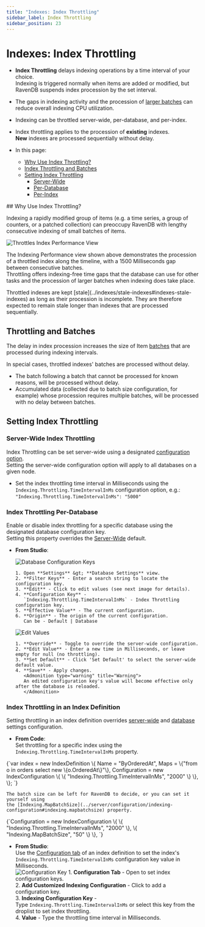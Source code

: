 ```yaml
---
title: "Indexes: Index Throttling"
sidebar_label: Index Throttling
sidebar_position: 23
---
```



# Indexes: Index Throttling
<Admonition type="note" title="Note">

* **Index Throttling** delays indexing operations by a time interval of your choice.  
  Indexing is triggered normally when items are added or modified, but RavenDB suspends 
  index procession by the set interval.  
* The gaps in indexing activity and the procession of 
  [larger batches](../indexes/index-throttling#throttling-and-batches) 
  can reduce overall indexing CPU utilization.  
* Indexing can be throttled server-wide, per-database, and per-index.  
* Index throttling applies to the procession of **existing** indexes.  
  **New** indexes are processed sequentially without delay.  

* In this page:  
  * [Why Use Index Throttling?](../indexes/index-throttling#why-use-index-throttling?)  
  * [Index Throttling and Batches](../indexes/index-throttling#throttling-and-batches)  
  * [Setting Index Throttling](../indexes/index-throttling#setting-index-throttling)  
     * [Server-Wide](../indexes/index-throttling#server-wide-index-throttling)  
     * [Per-Database](../indexes/index-throttling#index-throttling-per-database)  
     * [Per-Index](../indexes/index-throttling#index-throttling-in-an-index-definition)  

</Admonition>
## Why Use Index Throttling?

Indexing a rapidly modified group of items (e.g. a time series, a group of counters, 
or a patched collection) can preoccupy RavenDB with lengthy consecutive indexing of 
small batches of items.  

![Throttles Index Performance View](./assets/index-throttling-01.png)

The Indexing Performance view shown above demonstrates the procession of a throttled index 
along the timeline, with a 1500 Milliseconds gap between consecutive batches.  
Throttling offers indexing-free time gaps that the database can use for other 
tasks and the procession of larger batches when indexing does take place.  

<Admonition type="info" title="Info">
Throttled indexes are kept [stale](../indexes/stale-indexes#indexes-stale-indexes) 
as long as their procession is incomplete.  
They are therefore expected to remain stale longer than indexes that are processed sequentially.  
</Admonition>



## Throttling and Batches

The delay in index procession increases the size of Item [batches](../server/configuration/indexing-configuration#indexing.mapbatchsize) 
that are processed during indexing intervals.  

In special cases, throttled indexes' batches are processed without delay.  

* The batch following a batch that cannot be processed for known reasons, will be processed 
  without delay.  
* Accumulated data (collected due to batch size configuration, for example) whose procession 
  requires multiple batches, will be processed with no delay between batches.  



## Setting Index Throttling
### Server-Wide Index Throttling

 Index Throttling can be set server-wide using a designated [configuration option](../server/configuration/configuration-options#settings.json).  
 Setting the server-wide configuration option will apply to all databases on a given node.  

* Set the index throttling time interval in Milliseconds using the `Indexing.Throttling.TimeIntervalInMs` configuration option, e.g.:  
  `"Indexing.Throttling.TimeIntervalInMs": "5000"`  
### Index Throttling Per-Database 

Enable or disable index throttling for a specific database using the designated database configuration key.  
Setting this property overrides the 
[Server-Wide](../indexes/index-throttling#server-wide-index-throttling) default.  
 
* **From Studio**:  

    ![Database Configuration Keys](./assets/index-throttling-02.png)

      1. Open **Settings** &gt; **Database Settings** view.  
      2. **Filter Keys** - Enter a search string to locate the configuration key.  
      3. **Edit** - Click to edit values (see next image for details).  
      4. **Configuration Key** -  
         `Indexing.Throttling.TimeIntervalInMs` - Index Throttling configuration key.  
      5. **Effective Value** - The current configuration.  
      6. **Origin** - The origin of the current configuration.  
         Can be - Default | Database  

    ![Edit Values](./assets/index-throttling-03.png)

      1. **Override** - Toggle to override the server-wide configuration.  
      2. **Edit Value** - Enter a new time in Milliseconds, or leave empty for null (no throttling).  
      3. **Set Default** - Click 'Set Default' to select the server-wide default value.  
      4. **Save** - Apply changes.  
         <Admonition type="warning" title="Warning">
         An edited configuration key's value will become effective only after the database is reloaded.  
         </Admonition>
### Index Throttling in an Index Definition

Setting throttling in an index definition overrides [server-wide](../indexes/index-throttling#server-wide-index-throttling) 
and [database](../indexes/index-throttling#index-throttling-per-database) settings configuration.  


* **From Code**:  
  Set throttling for a specific index using the `Indexing.Throttling.TimeIntervalInMs` property.  
<TabItem value="something-something" label="throttlingInterval">
<CodeBlock language="csharp">
{`var index = new IndexDefinition
\{
    Name = "ByOrderedAt",
    Maps = \{"from o in orders select new \{o.OrderedAt\}"\},
    Configuration = new IndexConfiguration
    \{
        \{ "Indexing.Throttling.TimeIntervalInMs", "2000" \}
    \},
\};
`}
</CodeBlock>
</TabItem>

    The batch size can be left for RavenDB to decide, or you can set it yourself using 
    the [Indexing.MapBatchSize](../server/configuration/indexing-configuration#indexing.mapbatchsize) property.  
<TabItem value="something-something" label="batchSize">
<CodeBlock language="csharp">
{`Configuration = new IndexConfiguration
\{
    \{ "Indexing.Throttling.TimeIntervalInMs", "2000" \},
    \{ "Indexing.MapBatchSize", "50" \}
\},
`}
</CodeBlock>
</TabItem>

* **From Studio**:  
  Use the [Configuration tab](../studio/database/indexes/create-map-index#configuration) of an index definition 
  to set the index's `Indexing.Throttling.TimeIntervalInMs` configuration key value in Milliseconds.  
  ![Configuration Key](./assets/index-throttling-04.png)
      1. ****Configuration Tab**** - Open to set index configuration keys.  
      2. **Add Customized Indexing Configuration** - Click to add a configuration key.  
      3. **Indexing Configuration Key** -  
         Type `Indexing.Throttling.TimeIntervalInMs` or select this key from the droplist to set index throttling.  
      4. **Value** - Type the throttling time interval in Milliseconds.  




